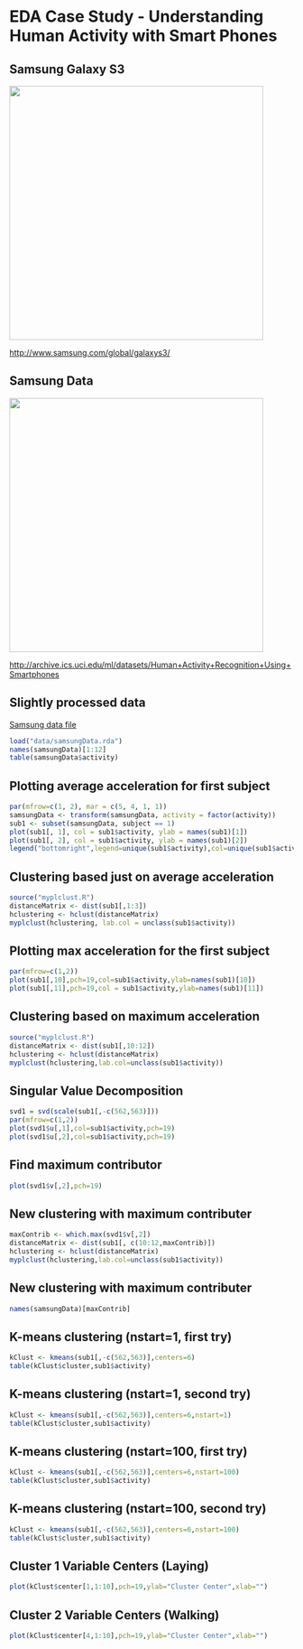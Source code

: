# EDA Case Study - Understanding Human Activity with Smart Phones


## Samsung Galaxy S3

<img class=center src=images/samsung.png height=450>

[http://www.samsung.com/global/galaxys3/](http://www.samsung.com/global/galaxys3/)




## Samsung Data

<img class=center src=images/ucisamsung.png height=450>

[http://archive.ics.uci.edu/ml/datasets/Human+Activity+Recognition+Using+Smartphones](http://archive.ics.uci.edu/ml/datasets/Human+Activity+Recognition+Using+Smartphones)




## Slightly processed data

[Samsung data file]("https://dl.dropboxusercontent.com/u/7710864/courseraPublic/samsungData.rda")

```r
load("data/samsungData.rda")
names(samsungData)[1:12]
table(samsungData$activity)
```



## Plotting average acceleration for first subject

```r
par(mfrow=c(1, 2), mar = c(5, 4, 1, 1))
samsungData <- transform(samsungData, activity = factor(activity))
sub1 <- subset(samsungData, subject == 1)
plot(sub1[, 1], col = sub1$activity, ylab = names(sub1)[1])
plot(sub1[, 2], col = sub1$activity, ylab = names(sub1)[2])
legend("bottomright",legend=unique(sub1$activity),col=unique(sub1$activity), pch = 1)
```



## Clustering based just on average acceleration

<!-- ## source("http://dl.dropbox.com/u/7710864/courseraPublic/myplclust.R")  -->


```r
source("myplclust.R")
distanceMatrix <- dist(sub1[,1:3])
hclustering <- hclust(distanceMatrix)
myplclust(hclustering, lab.col = unclass(sub1$activity))
```




## Plotting max acceleration for the first subject

```r
par(mfrow=c(1,2))
plot(sub1[,10],pch=19,col=sub1$activity,ylab=names(sub1)[10])
plot(sub1[,11],pch=19,col = sub1$activity,ylab=names(sub1)[11])
```



## Clustering based on maximum acceleration

```r
source("myplclust.R")
distanceMatrix <- dist(sub1[,10:12])
hclustering <- hclust(distanceMatrix)
myplclust(hclustering,lab.col=unclass(sub1$activity))
```





## Singular Value Decomposition

```r
svd1 = svd(scale(sub1[,-c(562,563)]))
par(mfrow=c(1,2))
plot(svd1$u[,1],col=sub1$activity,pch=19)
plot(svd1$u[,2],col=sub1$activity,pch=19)
```



## Find maximum contributor

```r
plot(svd1$v[,2],pch=19)
```




##  New clustering with maximum contributer

```r
maxContrib <- which.max(svd1$v[,2])
distanceMatrix <- dist(sub1[, c(10:12,maxContrib)])
hclustering <- hclust(distanceMatrix)
myplclust(hclustering,lab.col=unclass(sub1$activity))                             
```




##  New clustering with maximum contributer

```r
names(samsungData)[maxContrib]                          
```



##  K-means clustering (nstart=1, first try)

```r
kClust <- kmeans(sub1[,-c(562,563)],centers=6)
table(kClust$cluster,sub1$activity)
```





##  K-means clustering (nstart=1, second try)

```r
kClust <- kmeans(sub1[,-c(562,563)],centers=6,nstart=1)
table(kClust$cluster,sub1$activity)
```




##  K-means clustering (nstart=100, first try)

```r
kClust <- kmeans(sub1[,-c(562,563)],centers=6,nstart=100)
table(kClust$cluster,sub1$activity)
```





##  K-means clustering (nstart=100, second try)

```r
kClust <- kmeans(sub1[,-c(562,563)],centers=6,nstart=100)
table(kClust$cluster,sub1$activity)
```



##  Cluster 1 Variable Centers (Laying)

```r
plot(kClust$center[1,1:10],pch=19,ylab="Cluster Center",xlab="")
```




##  Cluster 2 Variable Centers (Walking)

```r
plot(kClust$center[4,1:10],pch=19,ylab="Cluster Center",xlab="")
```


